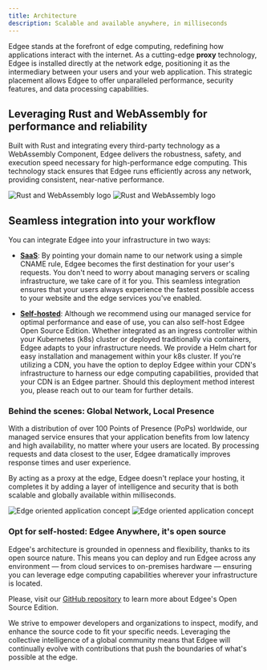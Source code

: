 ```yaml
---
title: Architecture
description: Scalable and available anywhere, in milliseconds
---
```


Edgee stands at the forefront of edge computing, redefining how applications interact with the internet.
As a cutting-edge **proxy** technology, Edgee is installed directly at the network edge, positioning it as the
intermediary between your users and your web application. This strategic placement allows Edgee to
offer unparalleled performance, security features, and data processing capabilities.


## Leveraging Rust and WebAssembly for performance and reliability

Built with Rust and integrating every third-party technology as a WebAssembly Component, Edgee delivers the robustness, safety, and execution speed necessary
for high-performance edge computing. This technology stack ensures that Edgee runs efficiently across any network, 
providing consistent, near-native performance.
  
<img
  className="block dark:hidden h-20" noZoom
  src="/images/rwa-light.png"
  alt="Rust and WebAssembly logo"
/>
  <img
  className="hidden dark:block h-20" noZoom
  src="/images/rwa-dark.png"
  alt="Rust and WebAssembly logo"
/>

## Seamless integration into your workflow

You can integrate Edgee into your infrastructure in two ways:

- **[SaaS](#go-serverless-global-network-local-presence)**: By pointing your domain name to our network using a
simple CNAME rule, Edgee becomes the first destination for your user's requests.
You don't need to worry about managing servers or scaling infrastructure, we take care of it for you.
This seamless integration ensures that your users always experience the fastest possible access to your website and the edge services you've enabled.

- **[Self-hosted](#opt-for-self-hosted-edgee-anywhere-its-open-source)**: Although we recommend using our managed service for optimal performance and ease of use, you can also self-host Edgee Open Source Edition.
Whether integrated as an ingress controller within your Kubernetes (k8s) cluster or deployed traditionally via containers,
Edgee adapts to your infrastructure needs. We provide a Helm chart for easy installation and management within your k8s cluster.
If you're utilizing a CDN, you have the option to deploy Edgee within your CDN's infrastructure to harness our edge computing
capabilities, provided that your CDN is an Edgee partner. Should this deployment method interest you,
please reach out to our team for further details.


### Behind the scenes: Global Network, Local Presence

With a distribution of over 100 Points of Presence (PoPs) worldwide, our managed service ensures that your application
benefits from low latency and high availability, no matter where your users are located.
By processing requests and data closest to the user, Edgee dramatically improves response times and user experience.

By acting as a proxy at the edge, Edgee doesn't replace your hosting, it completes it by adding a layer of 
intelligence and security that is both scalable and globally available within milliseconds.

<Frame caption="Click on the image to zoom in.">
  <img
    className="block dark:hidden"
    src="/images/distance-light.png"
    alt="Edge oriented application concept"
  />
  <img
    className="hidden dark:block"
    src="/images/distance-dark.png"
    alt="Edge oriented application concept"
  />
</Frame>


### Opt for self-hosted: Edgee Anywhere, it's open source

Edgee's architecture is grounded in openness and flexibility, thanks to its open source nature.
This means you can deploy and run Edgee across any environment — from cloud services to on-premises hardware — ensuring you
can leverage edge computing capabilities wherever your infrastructure is located.

Please, visit our <Icon icon="github" iconType="duotone" size={20} /> [GitHub repository](https://github.com/edgee-cloud/edgee) to learn more about Edgee's Open Source Edition.

We strive to empower developers and organizations to inspect, modify, and enhance the source code
to fit your specific needs. Leveraging the collective intelligence of a global community means that Edgee will continually evolve with contributions
that push the boundaries of what's possible at the edge. 
